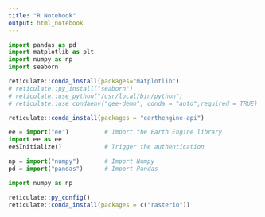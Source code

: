 ```yaml
---
title: "R Notebook"
output: html_notebook
---
```


```python
import pandas as pd
import matplotlib as plt
import numpy as np
import seaborn
```

```r
reticulate::conda_install(packages="matplotlib")
# reticulate::py_install("seaborn")
# reticulate::use_python("/usr/local/bin/python")
# reticulate::use_condaenv("gee-demo", conda = "auto",required = TRUE)
```

```r

reticulate::conda_install(packages = "earthengine-api")
```
```python
ee = import("ee")          # Import the Earth Engine library
import ee as ee
ee$Initialize()            # Trigger the authentication

np = import("numpy")       # Import Numpy 
pd = import("pandas")      # Import Pandas

import numpy as np

```

```r
reticulate::py_config()
reticulate::conda_install(packages = c("rasterio"))

```


